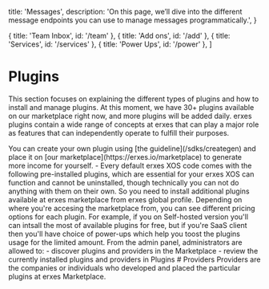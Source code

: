   title: 'Messages',
  description:
    'On this page, we’ll dive into the different message endpoints you can use to manage messages programmatically.',
}

  { title: 'Team Inbox', id: '/team' },
  { title: 'Add ons', id: '/add' },
  { title: 'Services', id: '/services' },
  { title: 'Power Ups', id: '/power' },
]

# Plugins

This section focuses on explaining the different types of plugins and how to install and manage plugins. At this moment, we have 30+ plugins available on our marketplace right now, and more plugins will be added daily. erxes plugins contain a wide range of concepts at erxes that can play a major role as features that can independently operate to fulfill their purposes.

<Note>
You can create your own plugin using [the guideline](/sdks/creategen) and place it on [our marketplace](https://erxes.io/marketplace) to generate more income for yourself.
</Note>
- Every default erxes XOS code comes with the following pre-installed plugins, which are essential for your erxes XOS can function and cannot be uninstalled, though technically you can not do anything with them on their own. So you need to install additional plugins available at erxes marketplace from erxes global profile.
<Note>
Depending on where you're accesing the marketplace from, you can see different pricing options for each plugin. For example, if you on Self-hosted version you'll can intsall the most of available plugins for free, but if you're SaaS client then you'll have choice of power-ups which help you toost the plugins usage for the limited amount.
</Note>
From the admin panel, administrators are allowed to:
- discover plugins and providers in the Marketplace
- review the currently installed plugins and providers in Plugins
# Providers
Providers are the companies or individuals who developed and placed the particular plugins at erxes Marketplace.
